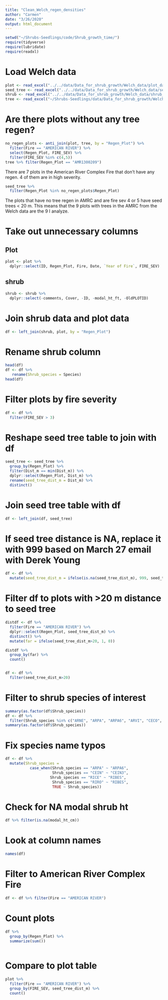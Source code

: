```yaml
---
title: "Clean_Welch_regen_densities"
author: "Carmen"
date: "3/26/2020"
output: html_document
---
```



```r
setwd("~/Shrubs-Seedlings/code/Shrub_growth_time/")
require(tidyverse)
require(lubridate)
require(readxl)
```

# Load Welch data
```r
plot <- read_excel("../../data/Data_for_shrub_growth/Welch_data/plot_data_RegenDatabase_1_13_16_updatedDates.xlsx") 
seed_tree <- read_excel("../../data/Data_for_shrub_growth/Welch_data/seed_tree_RegenDatabase_1_13_16_updatedDates.xlsx") 
shrub <- read_excel("../../data/Data_for_shrub_growth/Welch_data/shrub_regen_RegenDatabase_1_13_16_updatedDates.xlsx") 
tree <- read_excel("~/Shrubs-Seedlings/data/Data_for_shrub_growth/Welch_data/tree_regen_RegenDatabase_1_13_16_updatedDates.xlsx") 
```

# Are there plots without any tree regen?
```r
no_regen_plots <- anti_join(plot, tree, by = "Regen_Plot") %>% 
  filter(Fire == "AMERICAN RIVER") %>% 
  select(Regen_Plot, FIRE_SEV) %>% 
  filter(FIRE_SEV %in% c(4,5))
tree %>% filter(Regen_Plot == "AMR1300209")
```

There are 7 plots in the American River Complex Fire that don't have any regen. 4 of them are in high severity.

```r
seed_tree %>% 
  filter(Regen_Plot %in% no_regen_plots$Regen_Plot)
```

The plots that have no tree regen in AMRC and are fire sev 4 or 5 have seed trees < 20 m. This means that the 9 plots with trees in the AMRC from the Welch data are the 9 I analyze. 

# Take out unnecessary columns

## Plot
```r
plot <- plot %>% 
  dplyr::select(ID, Regen_Plot, Fire, Date, `Year of Fire`, FIRE_SEV)
```

## shrub
```r
shrub <- shrub %>% 
  dplyr::select(-comments, Cover, -ID, -modal_ht_ft, -OldPLOTID)
```

# Join shrub data and plot data
```r
df <- left_join(shrub, plot, by = "Regen_Plot")
```

# Rename shrub column
```r
head(df)
df <- df %>% 
   rename(Shrub_species = Species) 
head(df)
```

# Filter plots by fire severity
```r
df <- df %>% 
  filter(FIRE_SEV > 3)
```

# Reshape seed tree table to join with df
```r
seed_tree <- seed_tree %>% 
  group_by(Regen_Plot) %>% 
  filter(Dist_m == min(Dist_m)) %>% 
  dplyr::select(Regen_Plot, Dist_m) %>% 
  rename(seed_tree_dist_m = Dist_m) %>% 
  distinct()
```


# Join seed tree table with df
```r
df <- left_join(df, seed_tree)
```


# If seed tree distance is NA, replace it with 999 based on March 27 email with Derek Young
```r
df <- df %>% 
  mutate(seed_tree_dist_m = ifelse(is.na(seed_tree_dist_m), 999, seed_tree_dist_m))
```

# Filter df to plots with >20 m distance to seed tree
```r
distdf <- df %>% 
  filter(Fire == "AMERICAN RIVER") %>% 
  dplyr::select(Regen_Plot, seed_tree_dist_m) %>% 
  distinct() %>% 
  mutate(far = ifelse(seed_tree_dist_m>20, 1, 0)) 

distdf %>% 
  group_by(far) %>% 
  count()


df <- df %>% 
  filter(seed_tree_dist_m>20)
```

# Filter to shrub species of interest
```r
summary(as.factor(df$Shrub_species))
df <- df %>% 
  filter(Shrub_species %in% c("ARNE", "ARPA", "ARPA6", "ARVI", "CECO", "CEIN","CEIN3", "CEPR", "CHFO", "CHSE11", "PREM", "QUVA", "RIBES", "RICE", "RIRO", "SYMO"))
summary(as.factor(df$Shrub_species))
```

# Fix species name typos
```r
df <- df %>% 
  mutate(Shrub_species = 
           case_when(Shrub_species == "ARPA" ~ "ARPA6",
                     Shrub_species == "CEIN" ~ "CEIN3",
                    Shrub_species == "RICE" ~ "RIBES",
                     Shrub_species == "RIRO" ~ "RIBES",
                     TRUE ~ Shrub_species))
```

# Check for NA modal shrub ht
```r
df %>% filter(is.na(modal_ht_cm))
```

# Look at column names
```r
names(df)
```

# Filter to American River Complex Fire
```r
df <- df %>% filter(Fire == "AMERICAN RIVER")
```

# Count plots
```r
df %>% 
  group_by(Regen_Plot) %>% 
  summarize(sum())
  
```

# Compare to plot table
```r
plot %>% 
  filter(Fire == "AMERICAN RIVER") %>% 
  group_by(FIRE_SEV, seed_tree_dist_m) %>% 
  count()
```

